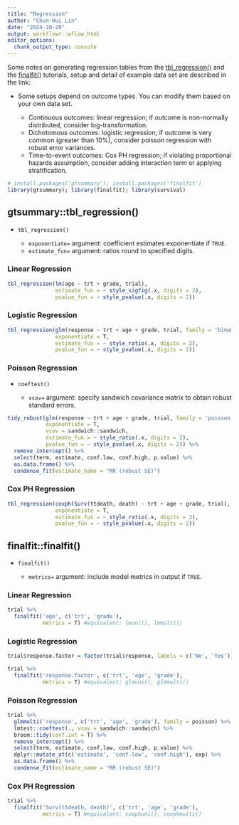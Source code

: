 ```yaml
---
title: "Regression"
author: "Chun-Hui Lin"
date: "2024-10-20"
output: workflowr::wflow_html
editor_options:
  chunk_output_type: console
---
```


Some notes on generating regression tables from the  [tbl_regression()](https://www.danieldsjoberg.com/gtsummary/articles/tbl_regression.html) and the [finalfit()](https://finalfit.org/articles/all_tables_examples.html) tutorials, setup and detail of example data set are described in the link: 

* Some setups depend on outcome types. You can modify them based on your own data set.

  * Continuous outcomes: linear regression; if outcome is non-normally distributed, consider log-transformation. 
  * Dichotomous outcomes: logistic regression; if outcome is very common (greater than 10%), consider poisson regression with robust error variances. 
  * Time-to-event outcomes: Cox PH regression; if violating proportional hazards assumption, consider adding interaction term or applying stratification.

```r
# install.packages('gtsummary'); install.packages('finalfit')
library(gtsummary); library(finalfit); library(survival)
```

## gtsummary::tbl_regression()

* `tbl_regression()`

  * `exponentiate=` argument: coefficient estimates exponentiate if `TRUE`.
  * `estimate_fun=` argument: ratios round to specified digits.
  
### Linear Regression

```r
tbl_regression(lm(age ~ trt + grade, trial), 
               estimate_fun = ~ style_sigfig(.x, digits = 2),
               pvalue_fun = ~ style_pvalue(.x, digits = 2))
```

### Logistic Regression

```r
tbl_regression(glm(response ~ trt + age + grade, trial, family = 'binomial'), 
               exponentiate = T,
               estimate_fun = ~ style_ratio(.x, digits = 2),
               pvalue_fun = ~ style_pvalue(.x, digits = 2))
```

### Poisson Regression

* `coeftest()`

  * `vcov=` argument: specify sandwich covariance matrix to obtain robust standard errors.

```r
tidy_robust(glm(response ~ trt + age + grade, trial, family = 'poisson'), 
            exponentiate = T,
            vcov = sandwich::sandwich,
            estimate_fun = ~ style_ratio(.x, digits = 2),
            pvalue_fun = ~ style_pvalue(.x, digits = 2)) %>%
  remove_intercept() %>%
  select(term, estimate, conf.low, conf.high, p.value) %>%
  as.data.frame() %>%
  condense_fit(estimate_name = "RR (robust SE)")
```

### Cox PH Regression

```r
tbl_regression(coxph(Surv(ttdeath, death) ~ trt + age + grade, trial),
               exponentiate = T,
               estimate_fun = ~ style_ratio(.x, digits = 2),
               pvalue_fun = ~ style_pvalue(.x, digits = 2))
```

## finalfit::finalfit()

* `finalfit()`

  * `metrics=` argument: include model metrics in output if `TRUE`.

### Linear Regression

```r
trial %>% 
  finalfit('age', c('trt', 'grade'), 
           metrics = T) #equivalent: lmuni(), lmmulti()
```

### Logistic Regression

```r
trial$response.factor = factor(trial$response, labels = c('No', 'Yes'))
```

```r
trial %>% 
  finalfit('response.factor', c('trt', 'age', 'grade'), 
           metrics = T) #equivalent: glmuni(), glmmulti()
```

### Poisson Regression

```r
trial %>% 
  glmmulti('response', c('trt', 'age', 'grade'), family = poisson) %>%
  lmtest::coeftest(., vcov = sandwich::sandwich) %>%
  broom::tidy(conf.int = T) %>%
  remove_intercept() %>%
  select(term, estimate, conf.low, conf.high, p.value) %>%
  dplyr::mutate_at(c('estimate', 'conf.low', 'conf.high'), exp) %>%
  as.data.frame() %>%
  condense_fit(estimate_name = "RR (robust SE)")
```

### Cox PH Regression

```r
trial %>% 
  finalfit('Surv(ttdeath, death)', c('trt', 'age', 'grade'), 
           metrics = T) #equivalent: coxphuni(), coxphmulti()
```
